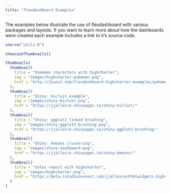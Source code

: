 ```yaml
---
title: "flexdashboard Examples"
---
```


The examples below illustrate the use of flexdashboard with various packages and layouts. If you want to learn more about how the dashboards were created each example includes a link to it's source code. 

```r
source("utils.R")
```


```r

showcaseThumbnails()

thumbnails(
  thumbnail(
    title = "Pokemon characters with highcharter",
    img = "images/highcharter-pokemon.png",
    href = "http://jkunst.com/flexdashboard-highcharter-examples/pokemon/"
  ),
  thumbnail(
    title = "Shiny: biclust example",
    img = "images/shiny-biclust.png",
    href = "https://jjallaire.shinyapps.io/shiny-biclust/"
  ),
  thumbnail(
    title = "Shiny: ggplot2 linked brushing",
    img = "images/shiny-ggplot2-brushing.png",
    href = "https://jjallaire.shinyapps.io/shiny-ggplot2-brushing/"
  ),
  thumbnail(
    title = "Shiny: kmeans clustering",
    img = "images/shiny-dashboard.png",
    href = "https://jjallaire.shinyapps.io/shiny-kmeans/"
  ),
  thumbnail(
    title = "Sales report with highcharter",
    img = "images/highcharter.png",
    href = "https://beta.rstudioconnect.com/jjallaire/htmlwidgets-highcharter/"
  )
)
```

